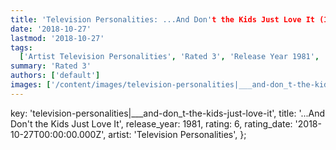 ```yaml
---
title: 'Television Personalities: ...And Don't the Kids Just Love It (1981)'
date: '2018-10-27'
lastmod: '2018-10-27'
tags:
  ['Artist Television Personalities', 'Rated 3', 'Release Year 1981', 'Release Decade 1980']
summary: 'Rated 3'
authors: ['default']
images: ['/content/images/television-personalities|___and-don_t-the-kids-just-love-it.jpg']
---
```


  key: 'television-personalities|___and-don_t-the-kids-just-love-it',
  title: '...And Don't the Kids Just Love It',
  release_year: 1981,
  rating: 6,
  rating_date: '2018-10-27T00:00:00.000Z',
  artist: 'Television Personalities',
};

<MusicRating data={data} />
